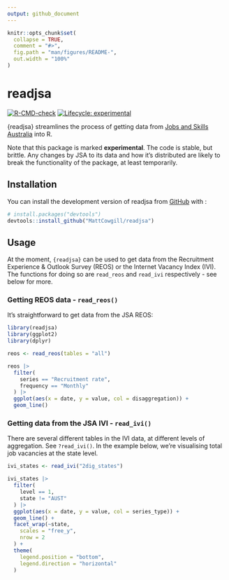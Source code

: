 ```yaml
---
output: github_document
---
```


<!-- README.md is generated from README.Rmd. Please edit that file -->

```r
knitr::opts_chunk$set(
  collapse = TRUE,
  comment = "#>",
  fig.path = "man/figures/README-",
  out.width = "100%"
)
```

# readjsa

<!-- badges: start -->
[![R-CMD-check](https://github.com/MattCowgill/readjsa/actions/workflows/R-CMD-check.yaml/badge.svg)](https://github.com/MattCowgill/readjsa/actions/workflows/R-CMD-check.yaml)
[![Lifecycle: experimental](https://img.shields.io/badge/lifecycle-experimental-orange.svg)](https://lifecycle.r-lib.org/articles/stages.html#experimental)
<!-- badges: end -->

{readjsa} streamlines the process of getting data from [Jobs and Skills Australia](https://www.jobsandskills.gov.au) into R.

Note that this package is marked **experimental**. The code is stable, but brittle. Any changes by JSA to its data and how it's distributed are likely to break the functionality of the package, at least temporarily.

## Installation

You can install the development version of readjsa from [GitHub](https://github.com/) with :

``` r
# install.packages("devtools")
devtools::install_github("MattCowgill/readjsa")
```
## Usage

At the moment, `{readjsa}` can be used to get data from the Recruitment Experience & Outlook Survey (REOS) or the Internet Vacancy Index (IVI). The functions for doing so are `read_reos` and `read_ivi` respectively - see below for more.


### Getting REOS data - `read_reos()`

It's straightforward to get data from the JSA REOS:

```r
library(readjsa)
library(ggplot2)
library(dplyr)

reos <- read_reos(tables = "all")

reos |>
  filter(
    series == "Recruitment rate",
    frequency == "Monthly"
  ) |>
  ggplot(aes(x = date, y = value, col = disaggregation)) +
  geom_line()
```

### Getting data from the JSA IVI - `read_ivi()`

There are several different tables in the IVI data, at different levels of aggregation. See `?read_ivi()`. In the example below, we're visualising total job vacancies at the state level.

```r
ivi_states <- read_ivi("2dig_states")

ivi_states |>
  filter(
    level == 1,
    state != "AUST"
  ) |>
  ggplot(aes(x = date, y = value, col = series_type)) +
  geom_line() +
  facet_wrap(~state,
    scales = "free_y",
    nrow = 2
  ) +
  theme(
    legend.position = "bottom",
    legend.direction = "horizontal"
  )
```
